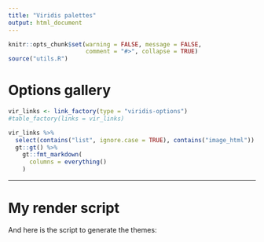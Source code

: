 ```yaml
---
title: "Viridis palettes"
output: html_document
---
```


```r
knitr::opts_chunk$set(warning = FALSE, message = FALSE,
                      comment = "#>", collapse = TRUE)
source("utils.R")
```


# Options gallery


```r
vir_links <- link_factory(type = "viridis-options")
#table_factory(links = vir_links)
```

```r
vir_links %>% 
  select(contains("list", ignore.case = TRUE), contains("image_html")) %>% 
  gt::gt() %>% 
    gt::fmt_markdown(
      columns = everything()
    )
```

---

# My render script

And here is the script to generate the themes:

```r
```



